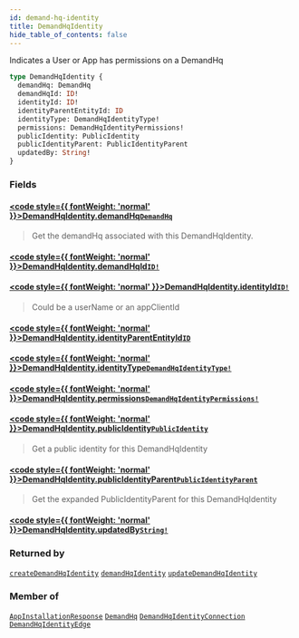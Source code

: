 ```yaml
---
id: demand-hq-identity
title: DemandHqIdentity
hide_table_of_contents: false
---
```








Indicates a User or App has permissions on a DemandHq

```graphql
type DemandHqIdentity {
  demandHq: DemandHq
  demandHqId: ID!
  identityId: ID!
  identityParentEntityId: ID
  identityType: DemandHqIdentityType!
  permissions: DemandHqIdentityPermissions!
  publicIdentity: PublicIdentity
  publicIdentityParent: PublicIdentityParent
  updatedBy: String!
}
```


### Fields

#### [<code style={{ fontWeight: 'normal' }}>DemandHqIdentity.<b>demandHq</b></code>](#)<Bullet />[`DemandHq`](/demand/api/graphql-admin/reference/objects/demand-hq) <Badge class="secondary" text="object"/>
> Get the demandHq associated with this DemandHqIdentity.
> 

#### [<code style={{ fontWeight: 'normal' }}>DemandHqIdentity.<b>demandHqId</b></code>](#)<Bullet />[`ID!`](/demand/api/graphql-admin/reference/scalars/id) <Badge class="secondary" text="non-null"/> <Badge class="secondary" text="scalar"/>
> 
> 

#### [<code style={{ fontWeight: 'normal' }}>DemandHqIdentity.<b>identityId</b></code>](#)<Bullet />[`ID!`](/demand/api/graphql-admin/reference/scalars/id) <Badge class="secondary" text="non-null"/> <Badge class="secondary" text="scalar"/>
> Could be a userName or an appClientId
> 

#### [<code style={{ fontWeight: 'normal' }}>DemandHqIdentity.<b>identityParentEntityId</b></code>](#)<Bullet />[`ID`](/demand/api/graphql-admin/reference/scalars/id) <Badge class="secondary" text="scalar"/>
> 
> 

#### [<code style={{ fontWeight: 'normal' }}>DemandHqIdentity.<b>identityType</b></code>](#)<Bullet />[`DemandHqIdentityType!`](/demand/api/graphql-admin/reference/enums/demand-hq-identity-type) <Badge class="secondary" text="non-null"/> <Badge class="secondary" text="enum"/>
> 
> 

#### [<code style={{ fontWeight: 'normal' }}>DemandHqIdentity.<b>permissions</b></code>](#)<Bullet />[`DemandHqIdentityPermissions!`](/demand/api/graphql-admin/reference/objects/demand-hq-identity-permissions) <Badge class="secondary" text="non-null"/> <Badge class="secondary" text="object"/>
> 
> 

#### [<code style={{ fontWeight: 'normal' }}>DemandHqIdentity.<b>publicIdentity</b></code>](#)<Bullet />[`PublicIdentity`](/demand/api/graphql-admin/reference/objects/public-identity) <Badge class="secondary" text="object"/>
> Get a public identity for this DemandHqIdentity
> 

#### [<code style={{ fontWeight: 'normal' }}>DemandHqIdentity.<b>publicIdentityParent</b></code>](#)<Bullet />[`PublicIdentityParent`](/demand/api/graphql-admin/reference/unions/public-identity-parent) <Badge class="secondary" text="union"/>
> Get the expanded PublicIdentityParent for this DemandHqIdentity
> 

#### [<code style={{ fontWeight: 'normal' }}>DemandHqIdentity.<b>updatedBy</b></code>](#)<Bullet />[`String!`](/demand/api/graphql-admin/reference/scalars/string) <Badge class="secondary" text="non-null"/> <Badge class="secondary" text="scalar"/>
> 
> 



### Returned by

[`createDemandHqIdentity`](/demand/api/graphql-admin/reference/mutations/create-demand-hq-identity)  <Badge class="secondary" text="mutation"/><Bullet />[`demandHqIdentity`](/demand/api/graphql-admin/reference/queries/demand-hq-identity)  <Badge class="secondary" text="query"/><Bullet />[`updateDemandHqIdentity`](/demand/api/graphql-admin/reference/mutations/update-demand-hq-identity)  <Badge class="secondary" text="mutation"/>

### Member of

[`AppInstallationResponse`](/demand/api/graphql-admin/reference/objects/app-installation-response)  <Badge class="secondary" text="object"/><Bullet />[`DemandHq`](/demand/api/graphql-admin/reference/objects/demand-hq)  <Badge class="secondary" text="object"/><Bullet />[`DemandHqIdentityConnection`](/demand/api/graphql-admin/reference/objects/demand-hq-identity-connection)  <Badge class="secondary" text="object"/><Bullet />[`DemandHqIdentityEdge`](/demand/api/graphql-admin/reference/objects/demand-hq-identity-edge)  <Badge class="secondary" text="object"/>



